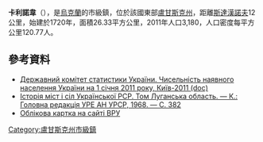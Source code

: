 {{No footnotes|time=2015-09-16T13:07:30+00:00}}
{{coord|48|32|31|N|38|29|54|E|scale:30000|display=title}}

'''卡利諾韋'''（{{lang-uk|Калинове}}），是[[烏克蘭|烏克蘭]]的市級鎮，位於該國東部[[盧甘斯克州|盧甘斯克州]]，距離[[斯達漢諾夫|斯達漢諾夫]]12公里，始建於1720年，面積26.33平方公里，2011年人口3,180，人口密度每平方公里120.77人。

==參考資料==
*[https://web.archive.org/web/20121010205321/http://stat6.stat.lviv.ua/PXWEB2007/ukr/publ/2011/chnas.zip Державний комітет статистики України. Чисельність наявного населення України на 1 січня 2011 року, Київ-2011 (doc)]
* [https://web.archive.org/web/20120728061410/http://www.igsu.org.ua/Luganskaja.obl/Lisiczanskij.rajon/Kalinovo.html Історія міст і сіл Української РСР. Том Луганська область. — К.: Головна редакція УРЕ АН УРСР, 1968. — С. 382]
* [http://gska2.rada.gov.ua/pls/z7502/A005?rdat1=24.07.2008&rf7571=18445 Облікова картка на сайті ВРУ]{{dead link|date=2017年11月 |bot=InternetArchiveBot |fix-attempted=yes }}

{{DEFAULTSORT:Калинове}}
[[Category:盧甘斯克州市級鎮|Category:盧甘斯克州市級鎮]]


{{Luhansk-geo-stub}}